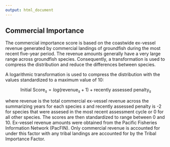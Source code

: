 ```yaml
---
output: html_document
---
```


## Commercial Importance

The commercial importance score is based on the coastwide ex-vessel revenue generated by commercial landings of groundfish during the most recent five-year period. The revenue amounts generally have a very large range across groundfish species. Consequently, a transformation is used to compress the distribution and reduce the differences between species.  

A logarithmic transformation is used to compress the distribution with the values standardized to a maximum value of 10:

$$
  \text{Initial Score}_{s} = log(\text{revenue}_s + 1) + \text{recently assessed penalty}_s
$$

where revenue is the total commercial ex-vessel revenue across the summarizing years for each species $s$ and recently assessed penalty is -2 for species that were assesed in the most recent assessment cycle or 0 for all other species. The scores are then standardized to range between 0 and 10. Ex-vessel revenue amounts were obtained from the Pacific Fisheries Information Network (PacFIN). Only commercial revenue is accounted for under this factor with any tribal landings are accounted for by the Tribal Importance Factor.